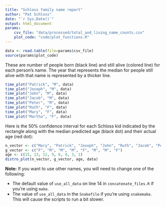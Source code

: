 ```yaml
---
title: "Schloss family name report"
author: "Pat Schloss"
date: "`r Sys.Date()`"
output: html_document
params:
    csv_file: "data/processed/total_and_living_name_counts.csv"
    plot_code: "code/plot_functions.R"
---
```


```r
data <- read.table(file=params$csv_file)
source(params$plot_code)
```

These are number of people born (black line) and still alive (colored line) for each person's name. The year that represents the median for people still alive with that name is represented by a thicker line.

```r
time_plot("Patrick", "M", data)
time_plot("Joseph", "M", data)
time_plot("John", "M", data)
time_plot("Jacob", "M", data)
time_plot("Peter", "M", data)
time_plot("Ruth", "F", data)
time_plot("Mary", "F", data)
time_plot("Martha", "F", data)
```

Here is the 50% confidence interval for each Schloss kid indicated by the rectangle along with the median predicted age (black dot) and their actual age (red dot):

```r
n_vector <- c("Mary", "Patrick", "Joseph", "John", "Ruth", "Jacob", "Peter", "Martha")
g_vector <- c("F", "M", "M", "M", "F", "M", "M", "F")
age <- c(15, 13, 12, 9, 6, 4, 3, 1)
distro_plot(n_vector, g_vector, age, data)
```

**Note:** If you want to use other names, you will need to change one of the following:

- The default value of `use_all_data` on line 14 in `concatenate_files.R` if you're using `make`.
- The value of `use_all_data` in the `Snakefile` if you're using `snakemake`.
This will cause the scripts to run a bit slower.
